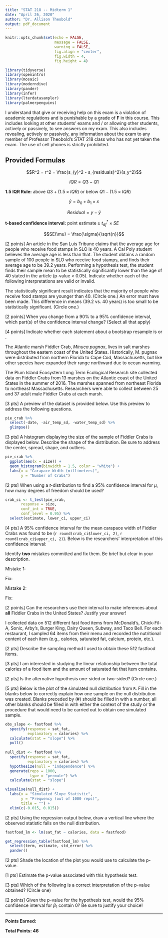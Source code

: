 ```yaml
---
title: "STAT 218 -- Midterm 1"
date: "April 26, 2020"
author: "Dr. Allison Theobold"
output: pdf_document
---
```


```r
knitr::opts_chunk$set(echo = FALSE, 
                      message = FALSE, 
                      warning = FALSE, 
                      fig.align = "center", 
                      fig.width = 4, 
                      fig.height = 4)

library(tidyverse)
library(openintro)
library(mosaic)
library(moderndive)
library(pander)
library(infer)
library(lterdatasampler)
library(palmerpenguins)
```

\begin{center}
\large{Name:} \underline{\hspace{3in}}
\vspace{0.25cm}

\large{Section (circle one):} \hspace{1cm} 8:10am \hspace{2cm} 9:10am 

\end{center}

\vspace{0.8cm}

\noindent {\bf Read and Sign the Following Statement:}

I understand that give or receiving help on this exam is a violation of academic
regulations and is punishable by a grade of __F__ in this course. This
includes looking at other students' exams and / or allowing other students,
actively or passively, to see answers on my exam. This also includes revealing,
actively or passively, any information about the exam to any member of 
Professor Theobold's STAT 218 class who has not yet taken the exam. The use of 
cell phones is strictly prohibited.

\begin{center}

\textbf{I pledge not to do any of these things.}

\vspace{0.5cm}

\textbf{Signed:} \underline{\hspace{4in}}

\end{center}

\vspace{1cm}

\noindent {\bf \textsf{Instructions.}}

\begin{itemize}
\item Read and sign the honesty pledge at the top of this page. Your exam will
not be graded unless the honesty pledge is signed!
\item Attempt all questions and write legibly.
\item Show ALL the steps of your work clearly.
\item You have 50 minutes to complete this exam, so budget your time wisely.    
\end{itemize}

\pagebreak

## Provided Formulas

$$R^2 = r^2 = \frac{s_{y}^2 - s_{residuals}^2}{s_y^2}$$ 

\vspace{0.25cm}

$$IQR = Q3 - Q1$$

\vspace{0.25cm}

__1.5 IQR Rule:__ above $Q3 + (1.5 \times IQR)$  or below $Q1 - (1.5 \times IQR)$

\vspace{0.25cm}

$$\hat{y} = b_0 + b_1 \times x$$

\vspace{0.2cm}

$$Residual = y - \hat{y}$$ 

\vspace{0.3cm}

__t-based confidence interval:__ \hspace{1cm} $\text{point estimate} \pm t^*_{df} \times SE$

\vspace{0.25cm}

$$SE(\mu) = \frac{\sigma}{\sqrt{n}}$$

\newpage

\noindent \textbf{Q7} [2 points] An article in the San Luis Tribune claims that
the average age for people who receive food stamps in SLO is 40 years. A Cal
Poly student believes the average age is less than that. The student obtains a
random sample of 100 people in SLO who receive food stamps, and finds their
average age to be 39.2 years. Performing a hypothesis test, the student finds 
their sample mean to be statistically significantly lower than the age of 40
stated in the article (p-value < 0.05). Indicate whether each of the following
interpretations are valid or invalid.

\noindent \textbf{(a)} The statistically significant result indicates that the 
majority of people who receive food stamps are younger than 40. (Circle one.)
\begin{itemize}
\item Valid
\item Invalid
\end{itemize}

\vspace{0.25cm}

\noindent \textbf{(b)} An error must have been made. This difference in means
(39.2 vs. 40 years) is too small to be statistically significant. (Circle one.)
\begin{itemize}
\item Valid
\item Invalid
\end{itemize}

\vspace{0.25cm}

\noindent \textbf{Q9} [2 points] When you change from a 90% to a 95% confidence
interval, which part(s) of the confidence interval change? (Select all that 
apply)

\begin{itemize}
\item[(a)] Statistic (midpoint)
\item[(b)] Multiplier
\item[(c)] Standard error
\end{itemize}

\vspace{0.25cm}

\noindent \textbf{Q5} [4 points] Indicate whether each statement about a 
bootstrap resample is \textbf{TRUE} or \textbf{FALSE}.

\begin{itemize}
\item[(a)] The bootstrap resample and original sample \textbf{must} be the same size.
\hspace{0.1cm} \underline{\hspace{2cm}} \\

\item[(b)] The bootstrap resample and original sample are \textbf{both} taken
from the population. \hspace{0.1cm} \underline{\hspace{2cm}} \\

\item[(c)] The bootstrap resample can \textbf{only} use values that were in the original sample. \hspace{0.1cm} \underline{\hspace{2cm}} \\

\item[(d)] The bootstrap resample uses \textbf{all} of the values that were in
the original sample. \hspace{0.1cm} \underline{\hspace{2cm}} \\
\end{itemize}

\vspace{0.25cm}

\textbf{Q3} The Atlantic marsh Fiddler Crab, *Minuca pugnax*, lives in salt
marshes throughout the eastern coast of the United 
States. Historically, M. pugnax were distributed from northern Florida to Cape
Cod, Massachusetts, but like other species have expanded their range northward
due to ocean warming.

The Plum Island Ecosystem Long Term Ecological Research site collected data on
Fiddler Crabs from 13 marshes on the Atlantic coast of the United States in the
summer of 2016. The marshes spanned from northeast Florida to northeast
Massachusetts. Researchers were able to collect between 25 and 37 adult male
Fiddler Crabs at each marsh. 

\newpage

\noindent 
\textbf{(a)} [3 pts] A preview of the dataset is provided below. Use this
preview to address the following questions. 

```r
pie_crab %>% 
  select(-date, -air_temp_sd, -water_temp_sd) %>% 
  glimpse()
```

\begin{itemize}
\item Identify the cases in the data set. \\

\vspace{1cm}

\item List the variables. Indicate whether each variable is categorical or
quantitative. \\

\vspace{2cm}

\item What would the dimensions of the data set be? (number of rows by number of
columns)
\end{itemize}

\vspace{0.75cm}

\textbf{(b)} [3 pts] A histogram displaying the size of the sample of Fiddler
Crabs is displayed below. Describe the shape of the distribution. Be sure to 
address the center, spread, shape, and outliers. 

```r
pie_crab %>% 
  ggplot(aes(x = size)) +
  geom_histogram(binwidth = 1.5, color = "white") +
  labs(x = "Carapace Width (millimeters)", 
       y = "Number of Crabs")
```

\vspace{0.25cm}

\textbf{(c)} [2 pts] When using a $t$-distribution to find a 95% confidence 
interval for $\mu$, how many degrees of freedom should be used?

\vspace{1cm}

```r
crab_ci <- t_test(pie_crab, 
       response = size,
       conf_int = TRUE, 
       conf_level = 0.95) %>% 
  select(estimate, lower_ci, upper_ci)
```

\textbf{(d)} [4 pts] A 95% confidence interval for the mean carapace width of
Fiddler Crabs was found to be (`r round(crab_ci$lower_ci, 2)`, 
`r round(crab_ci$upper_ci, 2)`). Below is the researchers' interpretation of
this confidence interval: 

\begin{center}
\emph{There is a 95\% chance that that every sample of Fiddler Crabs will have
a mean carapace width between 14.31 and 15.01 millimeters.}
\end{center}

\noindent
Identify __two__ mistakes committed and fix them. Be brief but clear in your
description.

\vspace{1cm}

Mistake 1: \underline{\hspace{6in}}

\vspace{1cm}

Fix: \underline{\hspace{6in}}

\vspace{1cm}

Mistake 2: \underline{\hspace{6in}}

\vspace{1cm}

Fix: \underline{\hspace{6in}}

\vspace{0.25in}

\textbf{(e)} [2 points] Can the researchers use their interval to make
inferences about __all__ Fiddler Crabs in the United States? Justify your 
answer!

\vspace{1in}

\noindent {\textbf Q2} I collected data on 512 different fast food items from
McDonald's, Chick-Fil-A, Sonic, Arby's, Burger King, Dairy Queen, Subway, and
Taco Bell. For each restaurant, I sampled 64 items from their menu and recorded
the nutritional content of each item (e.g., calories, saturated fat, calcium, 
protein, etc.). 

\vspace{1cm}

\noindent
\textbf{(a)} [2 pts] Describe the sampling method I used to obtain these 512 
fastfood items. 

\newpage

\noindent
\textbf{(b)} [3 pts] I am interested in studying the linear relationship between
the total calories of a food item and the amount of saturated fat that item
contains.

\textbf{Write the null hypothesis for my question of interest, using both 
\underline{words} and \underline{notation}.}

\vspace{1in}

\noindent
\textbf{(c)} [2 pts] Is the alternative hypothesis one-sided or two-sided?
(Circle one.)

\begin{itemize} 
\item One-sided \\
\item Two-sided
\end{itemize}

\noindent
\textbf{(d)} [5 pts] Below is the plot of the simulated null
distribution from `R`. Fill in the blanks below to correctly explain how one
sample on the null distribution was created.  Blanks preceded by (#) should
be filled in with a number, all other blanks should be filled in with either the
context of the study or the procedure that would need to be carried out to 
obtain one simulated sample.

\begin{center}
On (\#) \underline{\hspace{2in}} cards, write \underline{\hspace{2in}} on the 
cards.

\vspace{0.5cm}

Assume the null hypothesis is true and \underline{\hspace{3in}}.

\vspace{0.5cm}

Generate a new sample of 512 ordered pairs by \underline{\hspace{3in}}.

\vspace{0.5cm}

Calculate and plot the \underline{\hspace{4cm}} from each simulated sample.

\end{center}

```r

obs_slope <- fastfood %>% 
  specify(response = sat_fat, 
          explanatory = calories) %>% 
  calculate(stat = "slope") %>% 
  pull()
  
null_dist <- fastfood %>% 
  specify(response = sat_fat, 
          explanatory = calories) %>% 
  hypothesize(null = "independence") %>% 
  generate(reps = 1000, 
           type = "permute") %>% 
  calculate(stat = "slope")

visualise(null_dist) +
  labs(x = "Simulated Slope Statistic", 
       y = "Frequency (out of 1000 reps)", 
       title = "") +
  xlim(c(-0.015, 0.015))
```

\noindent
\textbf{(e)} [2 pts] Using the regression output below, draw a vertical line
where the observed statistic falls on the null distribution. 

```r
fastfood_lm <- lm(sat_fat ~ calories, data = fastfood)

get_regression_table(fastfood_lm) %>% 
  select(term, estimate, std_error) %>% 
  pander()
```

\vspace{0.25cm}

\noindent
\textbf{(f)} [2 pts] Shade the location of the plot you would use to calculate
the p-value. 

\vspace{0.25cm}

\noindent
\textbf{(g)} [1 pts] Estimate the p-value associated with this hypothesis test. 

\vspace{0.5cm}

\noindent
\textbf{(h)} [3 pts] Which of the following is a correct interpretation of the p-value obtained? (Circle one)

\begin{itemize}
\item In less than 1 out of 1000 simulated samples, we would observe a sample
slope of 0.017 or more extreme, if there is no linear relationship between 
the total calories and the saturated fat of a fast food item. 

\item If there is a linear relationship between the total calories and the
saturated fat of a fast food, we would observe a sample slope of 0.017 or more
extreme with a probability of less than 1 out of 1000.

\item The probability of seeing a sample slope between the total calories and
the saturated fat of a fast food item of 0.017 or more extreme is less than 0.1%. 
\item  The probability that there is no linear relationship between the total
calories and the saturated fat of a fast food item, is less than 0.1%.
\end{itemize}

\textbf{(i)} [2 points] Given the p-value for the hypothesis test, would the
95% confidence interval for $\beta_1$ contain 0? Be sure to justify your 
choice!

\vspace{1in}

\begin{center}

\textbf{END OF EXAM}

\end{center}

---

\vspace{2in}

__Points Earned:__ \underline{\hspace{2in}}

__Total Points: 46__

